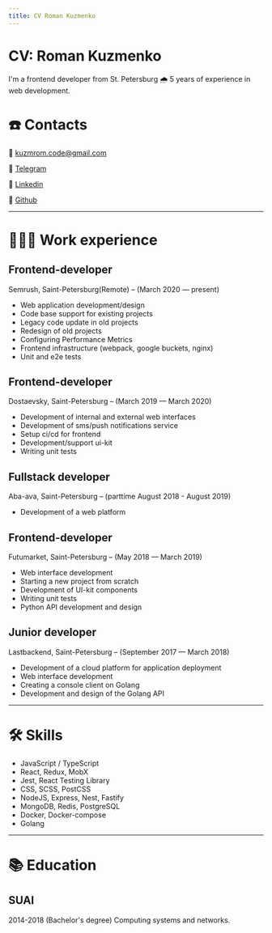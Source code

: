 ```yaml
---
title: CV Roman Kuzmenko
---
```


# CV: Roman Kuzmenko

I'm a frontend developer from St. Petersburg 🌧 5 years of experience in web development.

# ☎️ Contacts

📧 kuzmrom.code@gmail.com

🔗  [Telegram](https://t.me/rkuzmen)

🔗  [Linkedin](https://www.linkedin.com/in/roman-kuzmenko-b270ba136/)

🔗  [Github](https://github.com/kuzmrom7)

---

# **👩🏻‍💻** Work experience

## Frontend-developer

Semrush, Saint-Petersburg(Remote) – (March 2020 — present)

- Web application development/design
- Code base support for existing projects
- Legacy code update in old projects
- Redesign of old projects
- Configuring Performance Metrics
- Frontend infrastructure (webpack, google buckets, nginx)
- Unit and e2e tests

## Frontend-developer

Dostaevsky, Saint-Petersburg – (March 2019 — March 2020)

- Development of internal and external web interfaces
- Development of sms/push notifications service
- Setup ci/cd for frontend
- Development/support ui-kit
- Writing unit tests
## Fullstack developer

Aba-ava, Saint-Petersburg – (parttime August 2018 - August 2019)

- Development of a web platform

## Frontend-developer

Futumarket, Saint-Petersburg – (May 2018 — March 2019)

- Web interface development
- Starting a new project from scratch
- Development of UI-kit components
- Writing unit tests
- Python API development and design

## Junior developer

Lastbackend, Saint-Petersburg – (September 2017 — March 2018)

- Development of a cloud platform for application deployment
- Web interface development
- Creating a console client on Golang
- Development and design of the Golang API

---

# 🛠 Skills

- JavaScript / TypeScript
- React, Redux, MobX
- Jest, React Testing Library
- CSS, SCSS, PostCSS
- NodeJS, Express, Nest, Fastify
- MongoDB, Redis, PostgreSQL
- Docker, Docker-compose
- Golang

---

# 📚 Education

## SUAI

2014-2018 (Bachelor's degree)
Computing systems and networks.
